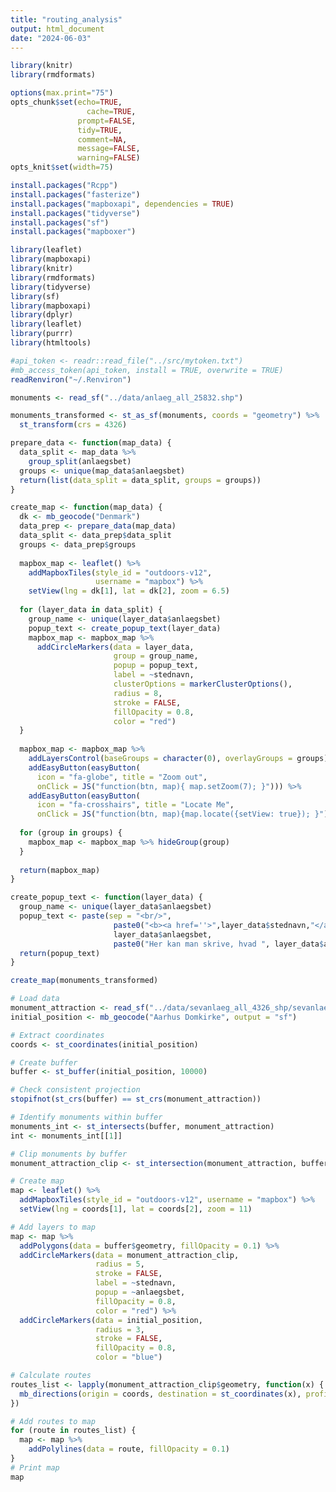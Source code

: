 ```yaml
---
title: "routing_analysis"
output: html_document
date: "2024-06-03"
---
```


```r
library(knitr)
library(rmdformats)

options(max.print="75")
opts_chunk$set(echo=TRUE,
	             cache=TRUE,
               prompt=FALSE,
               tidy=TRUE,
               comment=NA,
               message=FALSE,
               warning=FALSE)
opts_knit$set(width=75)
```

```r
install.packages("Rcpp")
install.packages("fasterize")
install.packages("mapboxapi", dependencies = TRUE)
install.packages("tidyverse")
install.packages("sf")
install.packages("mapboxer")
```

```r
library(leaflet)
library(mapboxapi)
library(knitr)
library(rmdformats)
library(tidyverse)
library(sf)
library(mapboxapi)
library(dplyr)
library(leaflet)
library(purrr)
library(htmltools)
```

```r
#api_token <- readr::read_file("../src/mytoken.txt")
#mb_access_token(api_token, install = TRUE, overwrite = TRUE)
readRenviron("~/.Renviron")
```

```r
monuments <- read_sf("../data/anlaeg_all_25832.shp")

monuments_transformed <- st_as_sf(monuments, coords = "geometry") %>% 
  st_transform(crs = 4326)
```

```r
prepare_data <- function(map_data) {
  data_split <- map_data %>%
    group_split(anlaegsbet)
  groups <- unique(map_data$anlaegsbet)
  return(list(data_split = data_split, groups = groups))
}

create_map <- function(map_data) {
  dk <- mb_geocode("Denmark")
  data_prep <- prepare_data(map_data)
  data_split <- data_prep$data_split
  groups <- data_prep$groups
  
  mapbox_map <- leaflet() %>%
    addMapboxTiles(style_id = "outdoors-v12",
                   username = "mapbox") %>%
    setView(lng = dk[1], lat = dk[2], zoom = 6.5)
  
  for (layer_data in data_split) {
    group_name <- unique(layer_data$anlaegsbet)
    popup_text <- create_popup_text(layer_data)
    mapbox_map <- mapbox_map %>%
      addCircleMarkers(data = layer_data,
                       group = group_name,
                       popup = popup_text,
                       label = ~stednavn,
                       clusterOptions = markerClusterOptions(),
                       radius = 8,
                       stroke = FALSE,
                       fillOpacity = 0.8,
                       color = "red")
  }
  
  mapbox_map <- mapbox_map %>%
    addLayersControl(baseGroups = character(0), overlayGroups = groups) %>%
    addEasyButton(easyButton(
      icon = "fa-globe", title = "Zoom out",
      onClick = JS("function(btn, map){ map.setZoom(7); }"))) %>%
    addEasyButton(easyButton(
      icon = "fa-crosshairs", title = "Locate Me",
      onClick = JS("function(btn, map){map.locate({setView: true}); }")))
  
  for (group in groups) {
    mapbox_map <- mapbox_map %>% hideGroup(group)
  }
  
  return(mapbox_map)
}

create_popup_text <- function(layer_data) {
  group_name <- unique(layer_data$anlaegsbet)
  popup_text <- paste(sep = "<br/>",
                       paste0("<b><a href=''>",layer_data$stednavn,"</a></b>"),
                       layer_data$anlaegsbet,
                       paste0("Her kan man skrive, hvad ", layer_data$anlaegsbet, " er"))
  return(popup_text)
}

create_map(monuments_transformed)
```

```r

# Load data
monument_attraction <- read_sf("../data/sevanlaeg_all_4326_shp/sevanlaeg_all_4326.shp")
initial_position <- mb_geocode("Aarhus Domkirke", output = "sf")

# Extract coordinates
coords <- st_coordinates(initial_position)

# Create buffer
buffer <- st_buffer(initial_position, 10000)

# Check consistent projection
stopifnot(st_crs(buffer) == st_crs(monument_attraction))

# Identify monuments within buffer
monuments_int <- st_intersects(buffer, monument_attraction)
int <- monuments_int[[1]]

# Clip monuments by buffer
monument_attraction_clip <- st_intersection(monument_attraction, buffer)

# Create map
map <- leaflet() %>%
  addMapboxTiles(style_id = "outdoors-v12", username = "mapbox") %>%
  setView(lng = coords[1], lat = coords[2], zoom = 11)

# Add layers to map
map <- map %>%
  addPolygons(data = buffer$geometry, fillOpacity = 0.1) %>%
  addCircleMarkers(data = monument_attraction_clip,
                   radius = 5,
                   stroke = FALSE,
                   label = ~stednavn,
                   popup = ~anlaegsbet,
                   fillOpacity = 0.8,
                   color = "red") %>%
  addCircleMarkers(data = initial_position,
                   radius = 3,
                   stroke = FALSE,
                   fillOpacity = 0.8,
                   color = "blue")

# Calculate routes
routes_list <- lapply(monument_attraction_clip$geometry, function(x) {
  mb_directions(origin = coords, destination = st_coordinates(x), profile = "cycling")
})

# Add routes to map
for (route in routes_list) {
  map <- map %>% 
    addPolylines(data = route, fillOpacity = 0.1)
}
# Print map
map
```

